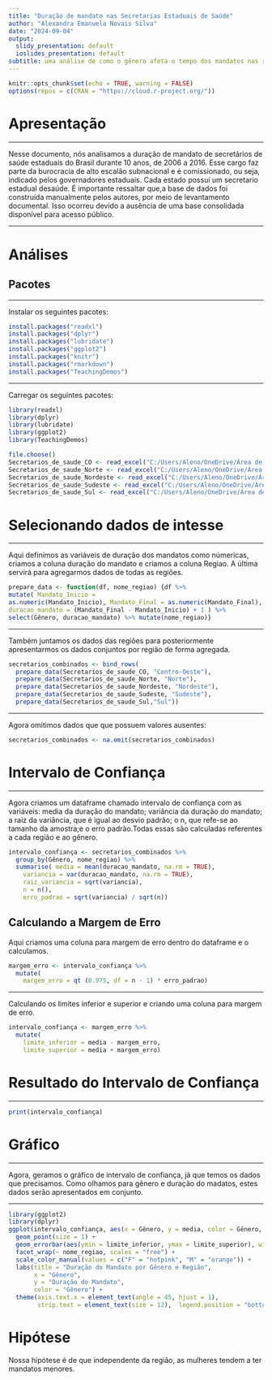 --- 
title: "Duração de mandato nas Secretarias Estaduais de Saúde"
author: "Alexandra Emanuela Novais Silva"
date: "2024-09-04"
output:
  slidy_presentation: default
  ioslides_presentation: default
subtitle: uma análise de como o gênero afeta o tempo dos mandatos nas regiões brasileiras
---



```{r setup, include=FALSE}
knitr::opts_chunk$set(echo = TRUE, warning = FALSE)
options(repos = c(CRAN = "https://cloud.r-project.org/"))
```


# Apresentação

---

Nesse documento, nós analisamos a duração de mandato de secretários de saúde estaduais do Brasil durante 10 anos, de 2006 a 2016. Esse cargo faz parte da burocracia de alto escalão subnacional e é comissionado, ou seja, indicado pelos governadores estaduais. Cada estado possui um
secretario estadual desaúde. É importante ressaltar que,a base de dados foi construída manualmente pelos autores, por meio de levantamento documental. Isso ocorreu devido a ausência de uma base consolidada
disponível para acesso público.

---


# Análises

## Pacotes

---

Instalar os seguintes pacotes:

```{r echo=TRUE, message=FALSE, warning=FALSE, results='hide'}

install.packages("readxl")
install.packages("dplyr")
install.packages("lubridate")
install.packages("ggplot2")
install.packages("knitr")
install.packages("rmarkdown")
install.packages("TeachingDemos")
```

---

Carregar os seguintes pacotes:
```{r echo=TRUE, message=FALSE, warning=FALSE, results='hide'}
library(readxl)
library(dplyr)
library(lubridate)
library(ggplot2)
library(TeachingDemos)
```


```{r message=FALSE, warning=FALSE, include=FALSE, results='hide'}

file.choose()
Secretarios_de_saude_CO <- read_excel("C:/Users/Aleno/OneDrive/Área de Trabalho/Lista 3/_Secretarios de saúde 2.xlsx")
Secretarios_de_saude_Norte <- read_excel("C:/Users/Aleno/OneDrive/Área de Trabalho/Lista 3/_Secretarios de saúde 2.xlsx", sheet = "Norte")
Secretarios_de_saude_Nordeste <- read_excel("C:/Users/Aleno/OneDrive/Área de Trabalho/Lista 3/_Secretarios de saúde 2.xlsx", sheet = "Nordeste")
Secretarios_de_saude_Sudeste <- read_excel("C:/Users/Aleno/OneDrive/Área de Trabalho/Lista 3/_Secretarios de saúde 2.xlsx", sheet = "Sudeste")
Secretarios_de_saude_Sul <- read_excel("C:/Users/Aleno/OneDrive/Área de Trabalho/Lista 3/_Secretarios de saúde 2.xlsx", sheet = "Sul")

```


# Selecionando dados de intesse

---

Aqui definimos as variáveis de duração dos mandatos como númericas, criamos a coluna duração do mandato e criamos a coluna Regiao. A última servirá para agregarmos dados de todas as regiões.

```{r echo=TRUE}
prepare_data <- function(df, nome_regiao) {df %>% 
mutate( Mandato_Inicio = 
as.numeric(Mandato_Inicio), Mandato_Final = as.numeric(Mandato_Final), 
duracao_mandato = (Mandato_Final - Mandato_Inicio) + 1 ) %>% 
select(Gênero, duracao_mandato) %>% mutate(nome_regiao)}

```

---


Também juntamos os dados das regiões para posteriormente 
apresentarmos os dados conjuntos por região de forma agregada. 


```{r echo=TRUE}
secretarios_combinados <- bind_rows(
  prepare_data(Secretarios_de_saude_CO, "Centro-Oeste"),
  prepare_data(Secretarios_de_saude_Norte, "Norte"),
  prepare_data(Secretarios_de_saude_Nordeste, "Nordeste"),
  prepare_data(Secretarios_de_saude_Sudeste, "Sudeste"),
  prepare_data(Secretarios_de_saude_Sul,"Sul"))
```

---

Agora omitimos dados que que possuem valores ausentes:

```{r echo=TRUE}
secretarios_combinados <- na.omit(secretarios_combinados)
```


# Intervalo de Confiança

---

Agora criamos um dataframe chamado intervalo de confiança com as
variáveis: media da duração do mandato; variância da duração do mandato;
a raiz da variância, que é igual ao desvio padrão; o n, que refe-se ao
tamanho da amostra;e o erro padrão.Todas essas são calculadas referentes
a cada região e ao gênero.


```{r echo=TRUE, message=FALSE, warning=FALSE}
intervalo_confiança <- secretarios_combinados %>%
  group_by(Gênero, nome_regiao) %>%
  summarise( media = mean(duracao_mandato, na.rm = TRUE),       
    variancia = var(duracao_mandato, na.rm = TRUE),   
    raiz_variancia = sqrt(variancia),   
    n = n(),                             
    erro_padrao = sqrt(variancia) / sqrt(n))

```


## Calculando a Margem de Erro


Aqui criamos uma coluna para margem de erro dentro do dataframe e o
calculamos. 


```{r echo=TRUE}
margem_erro <- intervalo_confiança %>%
  mutate(
    margem_erro = qt (0.975, df = n - 1) * erro_padrao)
```

---

Calculando os limites inferior e superior e criando uma coluna para
margem de erro.


```{r echo=TRUE}
intervalo_confiança <- margem_erro %>%
  mutate(
    limite_inferior = media - margem_erro,  
    limite_superior = media + margem_erro)
```


# Resultado do Intervalo de Confiança

---

```{r echo=FALSE}
print(intervalo_confiança)
```


# Gráfico

---


Agora, geramos o gráfico de intervalo de confiança, já que temos os dados que precisamos. 
Como olhamos para gênero e duração do madatos, estes dados serão apresentados 
em conjunto. 

---


```{r echo=FALSE, message=FALSE, warning=FALSE}
library(ggplot2)
library(dplyr)
ggplot(intervalo_confiança, aes(x = Gênero, y = media, color = Gênero, group = Gênero)) +
  geom_point(size = 1) +  
  geom_errorbar(aes(ymin = limite_inferior, ymax = limite_superior), width = 0.2) +
  facet_wrap(~ nome_regiao, scales = "free") +  
  scale_color_manual(values = c("F" = "hotpink", "M" = "orange")) +
  labs(title = "Duração do Mandato por Gênero e Região",
       x = "Gênero",
       y = "Duração do Mandato",
       color = "Gênero") +
  theme(axis.text.x = element_text(angle = 45, hjust = 1),  
        strip.text = element_text(size = 12),  legend.position = "bottom")


```



# Hipótese

Nossa hipótese é de que independente da região, as mulheres tendem a ter
mandatos menores. 
